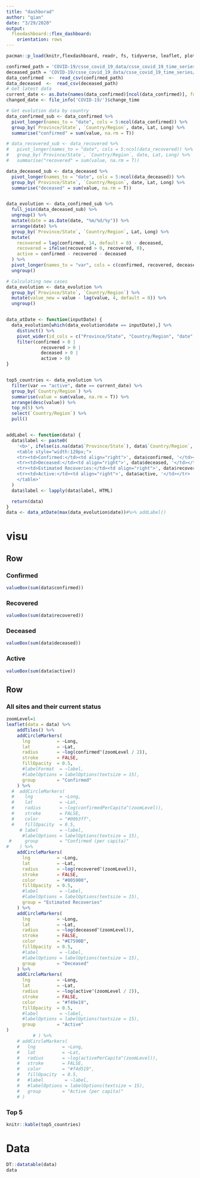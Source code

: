 ```yaml
---
title: "dashborad"
author: "qian"
date: "3/29/2020"
output: 
  flexdashboard::flex_dashboard:
    orientation: rows
---
```


```r
pacman::p_load(knitr,flexdashboard, readr, fs, tidyverse, leaflet, plotly, DT, htmltools, forecast)

confirmed_path = 'COVID-19/csse_covid_19_data/csse_covid_19_time_series/time_series_covid19_confirmed_global.csv'
deceased_path = 'COVID-19/csse_covid_19_data/csse_covid_19_time_series/time_series_covid19_deaths_global.csv'
data_confirmed  <-  read_csv(confirmed_path)
data_deceased  <-  read_csv(deceased_path)
# Get latest data
current_date <- as.Date(names(data_confirmed)[ncol(data_confirmed)], format = "%m/%d/%y")
changed_date <- file_info('COVID-19/')$change_time

# Get evolution data by country
data_confirmed_sub <- data_confirmed %>%
  pivot_longer(names_to = "date", cols = 5:ncol(data_confirmed)) %>%
  group_by(`Province/State`, `Country/Region`, date, Lat, Long) %>%
  summarise("confirmed" = sum(value, na.rm = T))

# data_recovered_sub <- data_recovered %>%
#   pivot_longer(names_to = "date", cols = 5:ncol(data_recovered)) %>%
#   group_by(`Province/State`, `Country/Region`, date, Lat, Long) %>%
#   summarise("recovered" = sum(value, na.rm = T))

data_deceased_sub <- data_deceased %>%
  pivot_longer(names_to = "date", cols = 5:ncol(data_deceased)) %>%
  group_by(`Province/State`, `Country/Region`, date, Lat, Long) %>%
  summarise("deceased" = sum(value, na.rm = T))


data_evolution <- data_confirmed_sub %>%
  full_join(data_deceased_sub) %>%
  ungroup() %>%
  mutate(date = as.Date(date, "%m/%d/%y")) %>%
  arrange(date) %>%
  group_by(`Province/State`, `Country/Region`, Lat, Long) %>%
  mutate(
    recovered = lag(confirmed, 14, default = 0) - deceased,
    recovered = ifelse(recovered > 0, recovered, 0),
    active = confirmed - recovered - deceased
  ) %>%
  pivot_longer(names_to = "var", cols = c(confirmed, recovered, deceased, active)) %>%
  ungroup()

# Calculating new cases
data_evolution <- data_evolution %>%
  group_by(`Province/State`, `Country/Region`) %>%
  mutate(value_new = value - lag(value, 4, default = 0)) %>%
  ungroup()


data_atDate <- function(inputDate) {
  data_evolution[which(data_evolution$date == inputDate),] %>%
    distinct() %>%
    pivot_wider(id_cols = c("Province/State", "Country/Region", "date", "Lat", "Long"), names_from = var, values_from = value) %>%
    filter(confirmed > 0 |
             recovered > 0 |
             deceased > 0 |
             active > 0)
}


top5_countries <- data_evolution %>%
  filter(var == "active", date == current_date) %>%
  group_by(`Country/Region`) %>%
  summarise(value = sum(value, na.rm = T)) %>%
  arrange(desc(value)) %>%
  top_n(5) %>%
  select(`Country/Region`) %>%
  pull()


addLabel <- function(data) {
  data$label <- paste0(
    '<b>', ifelse(is.na(data$`Province/State`), data$`Country/Region`, data$`Province/State`), '</b><br>
    <table style="width:120px;">
    <tr><td>Confirmed:</td><td align="right">', data$confirmed, '</td></tr>
    <tr><td>Deceased:</td><td align="right">', data$deceased, '</td></tr>
    <tr><td>Estimated Recoveries:</td><td align="right">', data$recovered, '</td></tr>
    <tr><td>Active:</td><td align="right">', data$active, '</td></tr>
    </table>'
  )
  data$label <- lapply(data$label, HTML)

  return(data)
}
data <- data_atDate(max(data_evolution$date))#%>% addLabel()


```

visu
=======================================================================

Row
-----------------------------------------------------------------------

### Confirmed {.value-box}

```r
valueBox(sum(data$confirmed))

```

### Recovered {.value-box}

```r
valueBox(sum(data$recovered))
```

### Deceased {.value-box}

```r
valueBox(sum(data$deceased))
```

### Active {.value-box}

```r
valueBox(sum(data$active))
```



Row
-----------------------------------------------------------------------

### All sites and their current status {data-width=650}

```r
zoomLevel=1
leaflet(data = data) %>%
    addTiles() %>%
    addCircleMarkers(
      lng          = ~Long,
      lat          = ~Lat,
      radius       = ~log(confirmed^(zoomLevel / 2)),
      stroke       = FALSE,
      fillOpacity  = 0.5,
      #labelFormat  = ~label,
      #labelOptions = labelOptions(textsize = 15),
      group        = "Confirmed"
    ) %>%
  #  addCircleMarkers(
  #    lng          = ~Long,
  #    lat          = ~Lat,
  #    radius       = ~log(confirmedPerCapita^(zoomLevel)),
  #    stroke       = FALSE,
  #    color        = "#00b3ff",
  #    fillOpacity  = 0.5,
     # label        = ~label,
      #labelOptions = labelOptions(textsize = 15),
 #     group        = "Confirmed (per capita)"
#    ) %>%
    addCircleMarkers(
      lng          = ~Long,
      lat          = ~Lat,
      radius       = ~log(recovered^(zoomLevel)),
      stroke       = FALSE,
      color        = "#005900",
      fillOpacity  = 0.5,
      #label        = ~label,
      #labelOptions = labelOptions(textsize = 15),
      group = "Estimated Recoveries"
    ) %>%
    addCircleMarkers(
      lng          = ~Long,
      lat          = ~Lat,
      radius       = ~log(deceased^(zoomLevel)),
      stroke       = FALSE,
      color        = "#E7590B",
      fillOpacity  = 0.5,
      #label        = ~label,
      #labelOptions = labelOptions(textsize = 15),
      group        = "Deceased"
    ) %>%
    addCircleMarkers(
      lng          = ~Long,
      lat          = ~Lat,
      radius       = ~log(active^(zoomLevel / 2)),
      stroke       = FALSE,
      color        = "#f49e19",
      fillOpacity  = 0.5,
      #label        = ~label,
      #labelOptions = labelOptions(textsize = 15),
      group        = "Active"
)
          # ) %>%
    # addCircleMarkers(
    #   lng          = ~Long,
    #   lat          = ~Lat,
    #   radius       = ~log(activePerCapita^(zoomLevel)),
    #   stroke       = FALSE,
    #   color        = "#f4d519",
    #   fillOpacity  = 0.5,
    #   #label        = ~label,
    #   #labelOptions = labelOptions(textsize = 15),
    #   group        = "Active (per capita)"
    # )
```


### Top 5 {data-width=350}

```r
knitr::kable(top5_countries)

```


Data
===================================== 
```r
DT::datatable(data)
data
```
